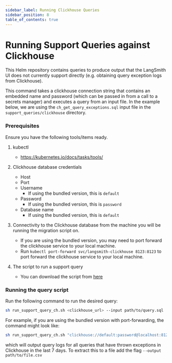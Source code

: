 ```yaml
---
sidebar_label: Running Clickhouse Queries
sidebar_position: 8
table_of_contents: true
---
```


# Running Support Queries against Clickhouse

This Helm repository contains queries to produce output that the LangSmith UI does not currently support directly (e.g. obtaining query exception logs from Clickhouse).

This command takes a clickhouse connection string that contains an embedded name and password (which can be passed in from a call to a secrets manager) and executes a query from an input file. In the example below, we are using the `ch_get_query_exceptions.sql` input file in the `support_queries/clickhouse` directory.

### Prerequisites

Ensure you have the following tools/items ready.

1. kubectl

   - https://kubernetes.io/docs/tasks/tools/

2. Clickhouse database credentials

   - Host
   - Port
   - Username
     - If using the bundled version, this is `default`
   - Password
     - If using the bundled version, this is `password`
   - Database name
     - If using the bundled version, this is `default`

3. Connectivity to the Clickhouse database from the machine you will be running the migration script on.

   - If you are using the bundled version, you may need to port forward the clickhouse service to your local machine.
   - Run `kubectl port-forward svc/langsmith-clickhouse 8123:8123` to port forward the clickhouse service to your local machine.

4. The script to run a support query

   - You can download the script from [here](https://github.com/langchain-ai/helm/blob/main/charts/langsmith/scripts/run_support_query_ch.sh)

### Running the query script

Run the following command to run the desired query:

```bash
sh run_support_query_ch.sh <clickhouse_url> --input path/to/query.sql
```

For example, if you are using the bundled version with port-forwarding, the command might look like:

```bash
sh run_support_query_ch.sh "clickhouse://default:password@localhost:8123/default" --input support_queries/clickhouse/ch_get_query_exceptions.sql

```

which will output query logs for all queries that have thrown exceptions in Clickhouse in the last 7 days. To extract this to a file add the flag `--output path/to/file.csv`
